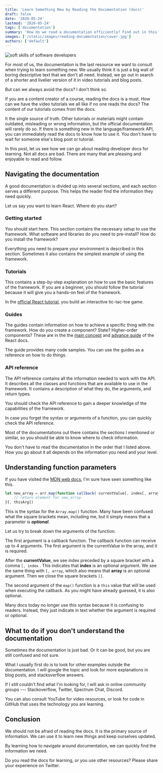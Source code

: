 ```yaml
---
title: 'Learn Something New by Reading the Documentation (docs)'
draft: false
date: '2020-05-24'
lastmod: '2020-05-24'
tags: ['documentation']
summary: 'How do we read a documentation efficiently? Find out in this post.'
images: ['/static/images/reading-documentation/cover.jpg']
authors: ['default']
---
```


![soft skills of software developers](/static/images/reading-documentation/cover.jpg)

<ImageAttribution
  text="Photo by Sharon McCutcheon on Unsplash"
  url="https://unsplash.com/photos/tn57JI3CewI"
/>

For most of us, the documentation is the last resource we want to consult when trying to learn something new. We usually think it is just a big wall of boring descriptive text that we don't all need. Instead, we go out in search of a shorter and livelier version of it in video tutorials and blog posts.

But can we always avoid the docs? I don't think so.

If you are a content creator of a course, reading the docs is a must. How can we have the video tutorials we all like if no one reads the docs? The content of our tutorials comes from the docs.

It the single source of truth. Other tutorials or materials might contain outdated, misleading or wrong information, but the official documentation will rarely do so. If there is something new in the language/framework API, you can immediately read the docs to know how to use it. You don't have to wait for someone else's blog post or tutorial.

In this post, let us see how we can go about reading developer docs for learning. Not all docs are bad. There are many that are pleasing and enjoyable to read and follow.

## Navigating the documentation

A good documentation is divided up into several sections, and each section serves a different purpose. This helps the reader find the information they need quickly.

Let us say you want to learn React. Where do you start?

### Getting started

You should start here. This section contains the necessary setup to use the framework. What software and libraries do you need to pre-install? How do you install the framework?

Everything you need to prepare your environment is described in this section. Sometimes it also contains the simplest example of using the framework.

### Tutorials

This contains a step-by-step explanation on how to use the basic features of the framework. If you are a beginner, you should follow the tutorial because it will give you a hands-on feel of the framework.

In the [official React tutorial](https://reactjs.org/tutorial/tutorial.html#what-are-we-building), you build an interactive tic-tac-toe game.

### Guides

The guides contain information on how to achieve a specific thing with the framework. How do you create a component? State? Higher-order components? These are in the the [main concept](https://reactjs.org/docs/hello-world.html) and [advance guide](https://reactjs.org/docs/higher-order-components.html) of the React docs.

The guide provides many code samples. You can use the guides as a reference on how to do things.

### API reference

The API reference contains all the information needed to work with the API. It describes all the classes and functions that are available to use in the framework. It contains a description of what they do, the arguments, and return types.

You should check the API reference to gain a deeper knowledge of the capabilities of the framework.

In case you forget the syntax or arguments of a function, you can quickly check the API reference.

Most of the documentations out there contains the sections I mentioned or similar, so you should be able to know where to check information.

You don't have to read the documentation in the order that I listed above. How you go about it all depends on the information you need and your level.

## Understanding function parameters

If you have visited the [MDN web docs](https://developer.mozilla.org/en-US/docs/Web/JavaScript/Reference/Global_Objects/Array/map), I'm sure have seen something like this.

```javascript
let new_array = arr.map(function callback( currentValue[, index[, array]]) {
    // return element for new_array
}[, thisArg])
```

This is the syntax for the `Array.map()` function. Many have been confused what the square brackets mean, including me, but it simply means that a parameter is **_optional_**.

Let us try to break down the arguments of the function.

The first argument is a callback function. The callback function can receive up to 4 arguments. The first argument is the currentValue in the array, and it is required.

After the **currentValue**, we see index preceded by a square bracket with a comma `[, index` . This indicates that **index** is an optional argument. We see the same thing with `[, array`, which also means that **array** is an optional argument. Then we close the square brackets `]]`.

The second argument of the `map()` function is a `this` value that will be used when executing the callback. As you might have already guessed, it is also optional.

Many docs today no longer use this syntax because it is confusing to readers. Instead, they just indicate in text whether the argument is required or optional.

## What to do if you don't understand the documentation

Sometimes the documentation is just bad. Or it can be good, but you are still confused and not sure.

What I usually first do is to look for other examples outside the documentation. I will google the topic and look for more explanations in blog posts, and stackoverflow answers.

If I still couldn't find what I'm looking for, I will ask in online community groups --- Stackoverflow, Twitter, Spectrum Chat, Discord.

You can also consult YouTube for video resources, or look for code in GitHub that uses the technology you are learning.

## Conclusion

We should not be afraid of reading the docs. It is the primary source of information. We can use it to learn new things and keep ourselves updated.

By learning how to navigate around documentation, we can quickly find the information we need.

Do you read the docs for learning, or you use other resources? Please share your experience on Twitter.
